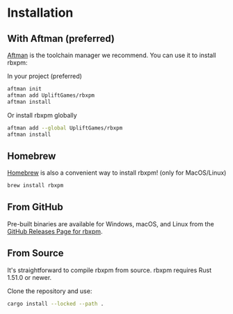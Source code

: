 # Installation

## With Aftman (preferred)
[Aftman][aftman] is the toolchain manager we recommend. You can use it to install rbxpm:

In your project (preferred)
```bash
aftman init
aftman add UpliftGames/rbxpm
aftman install
```

Or install rbxpm globally
```bash
aftman add --global UpliftGames/rbxpm
aftman install
```

[aftman]: https://github.com/LPGhatguy/aftman

## Homebrew
[Homebrew][homebrew] is also a convenient way to install rbxpm! (only for MacOS/Linux)
```bash
brew install rbxpm
```

[homebrew]: https://brew.sh/

## From GitHub
Pre-built binaries are available for Windows, macOS, and Linux from the [GitHub Releases Page for rbxpm][releases].

[releases]: https://github.com/UpliftGames/rbxpm/releases

## From Source
It's straightforward to compile rbxpm from source. rbxpm requires Rust 1.51.0 or newer.

Clone the repository and use:

```bash
cargo install --locked --path .
```
